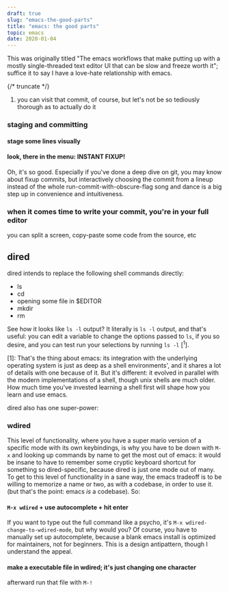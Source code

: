 ```yaml
---
draft: true
slug: "emacs-the-good-parts"
title: "emacs: the good parts"
topic: emacs
date: 2020-01-04
---
```


This was originally titled "The emacs workflows that make putting up with a
mostly single-threaded text editor UI that can be slow and freeze worth it";
suffice it to say I have a love-hate relationship with emacs.

{/* truncate */}

1.  you can visit that commit, of course, but let's not be so tediously thorough as to actually do it

### staging and committing

#### stage some lines visually

#### look, there in the menu: INSTANT FIXUP!

Oh, it's so good. Especially if you've done a deep dive on git, you may know
about fixup commits, but interactively choosing the commit from a lineup instead
of the whole run-commit-with-obscure-flag song and dance is a big step up in
convenience and intuitiveness.

### when it comes time to write your commit, you're in your full editor

you can split a screen, copy-paste some code from the source, etc

## dired

dired intends to replace the following shell commands directly:

- ls
- cd
- opening some file in \$EDITOR
- mkdir
- rm

See how it looks like `ls -l` output? It literally is `ls -l` output, and that's
useful: you can edit a variable to change the options passed to `ls`, if you so
desire, and you can test run your selections by running `ls -l` [<sup>1</sup>].

[1]: That's the thing about emacs: its integration with the underlying operating
system is just as deep as a shell environments', and it shares a lot of
details with one because of it. But it's different: it evolved in parallel
with the modern implementations of a shell, though unix shells are much older.
How much time you've invested learning a shell first will shape how you learn
and use emacs.

dired also has one super-power:

### wdired

This level of functionality, where you have a super mario version of a specific
mode with its own keybindings, is why you have to be down with `M-x` and looking
up commands by name to get the most out of emacs: it would be insane to have to
remember some cryptic keyboard shortcut for something so dired-specific, because
dired is just one mode out of many. To get to this level of functionality in a
sane way, the emacs tradeoff is to be willing to memorize a name or two, as with
a codebase, in order to use it. (but that's the point: emacs _is_ a codebase).
So:

#### `M-x wdired` + use autocomplete + hit enter

If you want to type out the full command like a psycho, it's `M-x wdired-change-to-wdired-mode`, but why would you? Of course, you have to
manually set up autocomplete, because a blank emacs install is optimized for
maintainers, not for beginners. This is a design antipattern, though I
understand the appeal.

#### make a executable file in wdired; it's just changing one character

afterward run that file with `M-!`
